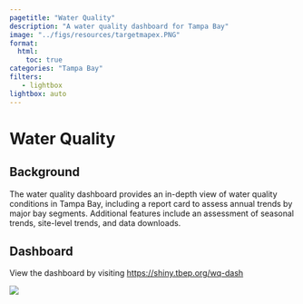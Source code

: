 ```yaml
---
pagetitle: "Water Quality"
description: "A water quality dashboard for Tampa Bay"
image: "../figs/resources/targetmapex.PNG"
format: 
  html: 
    toc: true
categories: "Tampa Bay"
filters:
   - lightbox
lightbox: auto
---
```


# Water Quality {.unnumbered}

## Background

The water quality dashboard provides an in-depth view of water quality conditions in Tampa Bay, including a report card to assess annual trends by major bay segments. Additional features include an assessment of seasonal trends, site-level trends, and data downloads.   

## Dashboard

View the dashboard by visiting [https://shiny.tbep.org/wq-dash](https://shiny.tbep.org/wq-dash){target="_blank"}

![](../figs/resources/wqdashscreenshot.png)
